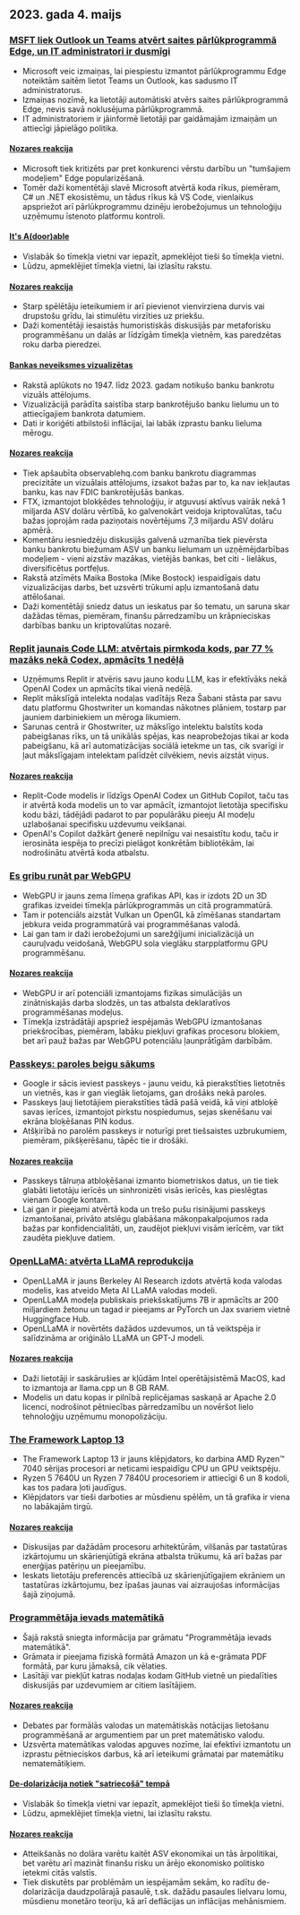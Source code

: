 

<CallToAction />

<Steps>

## 2023. gada 4. maijs

### [MSFT liek Outlook un Teams atvērt saites pārlūkprogrammā Edge, un IT administratori ir dusmīgi](https://www.theverge.com/2023/5/3/23709297/microsoft-edge-force-outlook-teams-web-links-open)

- Microsoft veic izmaiņas, lai piespiestu izmantot pārlūkprogrammu Edge noteiktām saitēm lietot Teams un Outlook, kas sadusmo IT administratorus.
- Izmaiņas nozīmē, ka lietotāji automātiski atvērs saites pārlūkprogrammā Edge, nevis savā noklusējuma pārlūkprogrammā.
- IT administratoriem ir jāinformē lietotāji par gaidāmajām izmaiņām un attiecīgi jāpielāgo politika.

#### [Nozares reakcija](http://news.ycombinator.com/item?id=35800158)

- Microsoft tiek kritizēts par pret konkurenci vērstu darbību un "tumšajiem modeļiem" Edge popularizēšanā.
- Tomēr daži komentētāji slavē Microsoft atvērtā koda rīkus, piemēram, C# un .NET ekosistēmu, un tādus rīkus kā VS Code, vienlaikus apspriežot arī pārlūkprogrammu dzinēju ierobežojumus un tehnoloģiju uzņēmumu īstenoto platformu kontroli.

#### [It's A(door)able](https://ncase.me/door/)

- Vislabāk šo tīmekļa vietni var iepazīt, apmeklējot tieši šo tīmekļa vietni.
- Lūdzu, apmeklējiet tīmekļa vietni, lai izlasītu rakstu.

#### [Nozares reakcija](http://news.ycombinator.com/item?id=35800492)

- Starp spēlētāju ieteikumiem ir arī pievienot vienvirziena durvis vai drupstošu grīdu, lai stimulētu virzīties uz priekšu.
- Daži komentētāji iesaistās humoristiskās diskusijās par metaforisku programmēšanu un dalās ar līdzīgām tīmekļa vietnēm, kas paredzētas roku darba pieredzei.

#### [Bankas neveiksmes vizualizētas](https://observablehq.com/@mbostock/bank-failures)

- Rakstā aplūkots no 1947. līdz 2023. gadam notikušo banku bankrotu vizuāls attēlojums.
- Vizualizācijā parādīta saistība starp bankrotējušo banku lielumu un to attiecīgajiem bankrota datumiem.
- Dati ir koriģēti atbilstoši inflācijai, lai labāk izprastu banku lieluma mērogu.

#### [Nozares reakcija](http://news.ycombinator.com/item?id=35795975)

- Tiek apšaubīta observablehq.com banku bankrotu diagrammas precizitāte un vizuālais attēlojums, izsakot bažas par to, ka nav iekļautas banku, kas nav FDIC bankrotējušās bankas.
- FTX, izmantojot blokķēdes tehnoloģiju, ir atguvusi aktīvus vairāk nekā 1 miljarda ASV dolāru vērtībā, ko galvenokārt veidoja kriptovalūtas, taču bažas joprojām rada paziņotais novērtējums 7,3 miljardu ASV dolāru apmērā.
- Komentāru iesniedzēju diskusijās galvenā uzmanība tiek pievērsta banku bankrotu biežumam ASV un banku lielumam un uzņēmējdarbības modeļiem - vieni aizstāv mazākas, vietējās bankas, bet citi - lielākus, diversificētus portfeļus.
- Rakstā atzīmēts Maika Bostoka (Mike Bostock) iespaidīgais datu vizualizācijas darbs, bet uzsvērti trūkumi apļu izmantošanā datu attēlošanai.
- Daži komentētāji sniedz datus un ieskatus par šo tematu, un saruna skar dažādas tēmas, piemēram, finanšu pārredzamību un krāpnieciskas darbības banku un kriptovalūtas nozarē.

### [Replit jaunais Code LLM: atvērtais pirmkoda kods, par 77 % mazāks nekā Codex, apmācīts 1 nedēļā](https://www.latent.space/p/reza-shabani#details)

- Uzņēmums Replit ir atvēris savu jauno kodu LLM, kas ir efektīvāks nekā OpenAI Codex un apmācīts tikai vienā nedēļā.
- Replit mākslīgā intelekta nodaļas vadītājs Reza Šabani stāsta par savu datu platformu Ghostwriter un komandas nākotnes plāniem, tostarp par jauniem darbiniekiem un mēroga likumiem.
- Sarunas centrā ir Ghostwriter, uz mākslīgo intelektu balstīts koda pabeigšanas rīks, un tā unikālās spējas, kas neaprobežojas tikai ar koda pabeigšanu, kā arī automatizācijas sociālā ietekme un tas, cik svarīgi ir ļaut mākslīgajam intelektam palīdzēt cilvēkiem, nevis aizstāt viņus.

#### [Nozares reakcija](http://news.ycombinator.com/item?id=35803435)

- Replit-Code modelis ir līdzīgs OpenAI Codex un GitHub Copilot, taču tas ir atvērtā koda modelis un to var apmācīt, izmantojot lietotāja specifisku kodu bāzi, tādējādi padarot to par populārāku pieeju AI modeļu uzlabošanai specifisku uzdevumu veikšanai.
- OpenAI's Copilot dažkārt ģenerē nepilnīgu vai nesaistītu kodu, taču ir ierosināta iespēja to precīzi pielāgot konkrētām bibliotēkām, lai nodrošinātu atvērtā koda atbalstu.

### [Es gribu runāt par WebGPU](https://cohost.org/mcc/post/1406157-i-want-to-talk-about-webgpu)

- WebGPU ir jauns zema līmeņa grafikas API, kas ir izdots 2D un 3D grafikas izveidei tīmekļa pārlūkprogrammās un citā programmatūrā.
- Tam ir potenciāls aizstāt Vulkan un OpenGL kā zīmēšanas standartam jebkura veida programmatūrā vai programmēšanas valodā.
- Lai gan tam ir daži ierobežojumi un sarežģījumi inicializācijā un cauruļvadu veidošanā, WebGPU sola vieglāku starpplatformu GPU programmēšanu.

#### [Nozares reakcija](http://news.ycombinator.com/item?id=35800988)

- WebGPU ir arī potenciāli izmantojams fizikas simulācijās un zinātniskajās darba slodzēs, un tas atbalsta deklaratīvos programmēšanas modeļus.
- Tīmekļa izstrādātāji apspriež iespējamās WebGPU izmantošanas priekšrocības, piemēram, labāku piekļuvi grafikas procesoru blokiem, bet arī pauž bažas par WebGPU potenciālu ļaunprātīgām darbībām.

### [Passkeys: paroles beigu sākums](https://blog.google/technology/safety-security/the-beginning-of-the-end-of-the-password/)

- Google ir sācis ieviest passkeys - jaunu veidu, kā pierakstīties lietotnēs un vietnēs, kas ir gan vieglāk lietojams, gan drošāks nekā paroles.
- Passkeys ļauj lietotājiem pierakstīties tādā pašā veidā, kā viņi atbloķē savas ierīces, izmantojot pirkstu nospiedumus, sejas skenēšanu vai ekrāna bloķēšanas PIN kodus.
- Atšķirībā no parolēm passkeys ir noturīgi pret tiešsaistes uzbrukumiem, piemēram, pikšķerēšanu, tāpēc tie ir drošāki.

#### [Nozares reakcija](http://news.ycombinator.com/item?id=35801392)

- Passkeys tālruņa atbloķēšanai izmanto biometriskos datus, un tie tiek glabāti lietotāju ierīcēs un sinhronizēti visās ierīcēs, kas pieslēgtas vienam Google kontam.
- Lai gan ir pieejami atvērtā koda un trešo pušu risinājumi passkeys izmantošanai, privāto atslēgu glabāšana mākoņpakalpojumos rada bažas par konfidencialitāti, un, zaudējot piekļuvi visām ierīcēm, var tikt zaudēta piekļuve datiem.

### [OpenLLaMA: atvērta LLaMA reprodukcija](https://github.com/openlm-research/open_llama)

- OpenLLaMA ir jauns Berkeley AI Research izdots atvērtā koda valodas modelis, kas atveido Meta AI LLaMA valodas modeli.
- OpenLLaMA modeļa publiskais priekšskatījums 7B ir apmācīts ar 200 miljardiem žetonu un tagad ir pieejams ar PyTorch un Jax svariem vietnē Huggingface Hub.
- OpenLLaMA ir novērtēts dažādos uzdevumos, un tā veiktspēja ir salīdzināma ar oriģinālo LLaMA un GPT-J modeli.

#### [Nozares reakcija](http://news.ycombinator.com/item?id=35798888)

- Daži lietotāji ir saskārušies ar kļūdām Intel operētājsistēmā MacOS, kad to izmantoja ar llama.cpp un 8 GB RAM.
- Modelis un datu kopas ir pilnībā replicējamas saskaņā ar Apache 2.0 licenci, nodrošinot pētniecības pārredzamību un novēršot lielo tehnoloģiju uzņēmumu monopolizāciju.

### [The Framework Laptop 13](https://frame.work/blog/announcing-the-framework-laptop-13-powered-by-amd-ryzen)

- The Framework Laptop 13 ir jauns klēpjdators, ko darbina AMD Ryzen™ 7040 sērijas procesori ar neticami iespaidīgu CPU un GPU veiktspēju.
- Ryzen 5 7640U un Ryzen 7 7840U procesoriem ir attiecīgi 6 un 8 kodoli, kas tos padara ļoti jaudīgus.
- Klēpjdators var tieši darboties ar mūsdienu spēlēm, un tā grafika ir viena no labākajām tirgū.

#### [Nozares reakcija](http://news.ycombinator.com/item?id=35802210)

- Diskusijas par dažādām procesoru arhitektūrām, vilšanās par tastatūras izkārtojumu un skārienjūtīgā ekrāna atbalsta trūkumu, kā arī bažas par enerģijas patēriņu un pieejamību.
- Ieskats lietotāju preferencēs attiecībā uz skārienjūtīgajiem ekrāniem un tastatūras izkārtojumu, bez īpašas jaunas vai aizraujošas informācijas šajā ziņojumā.

### [Programmētāja ievads matemātikā](https://pimbook.org)

- Šajā rakstā sniegta informācija par grāmatu "Programmētāja ievads matemātikā".
- Grāmata ir pieejama fiziskā formātā Amazon un kā e-grāmata PDF formātā, par kuru jāmaksā, cik vēlaties.
- Lasītāji var piekļūt katras nodaļas kodam GitHub vietnē un piedalīties diskusijās par uzdevumiem ar citiem lasītājiem.

#### [Nozares reakcija](http://news.ycombinator.com/item?id=35800136)

- Debates par formālās valodas un matemātiskās notācijas lietošanu programmēšanā ar argumentiem par un pret matemātisko valodu.
- Uzsvērta matemātikas valodas apguves nozīme, lai efektīvi izmantotu un izprastu pētnieciskos darbus, kā arī ieteikumi grāmatai par matemātiku nematemātiķiem.

#### [De-dolarizācija notiek "satriecošā" tempā](https://www.bloomberg.com/news/articles/2023-04-18/de-dollarization-is-happening-at-a-stunning-pace-jen-says)

- Vislabāk šo tīmekļa vietni var iepazīt, apmeklējot tieši šo tīmekļa vietni.
- Lūdzu, apmeklējiet tīmekļa vietni, lai izlasītu rakstu.

#### [Nozares reakcija](http://news.ycombinator.com/item?id=35796915)

- Atteikšanās no dolāra varētu kaitēt ASV ekonomikai un tās ārpolitikai, bet varētu arī mazināt finanšu risku un ārējo ekonomisko politisko ietekmi citās valstīs.
- Tiek diskutēts par problēmām un iespējamām sekām, ko radītu de-dolarizācija daudzpolārajā pasaulē, t.sk. dažādu pasaules lielvaru lomu, mūsdienu monetāro teoriju, kā arī deflācijas un inflācijas mehānismiem.

</Steps>

